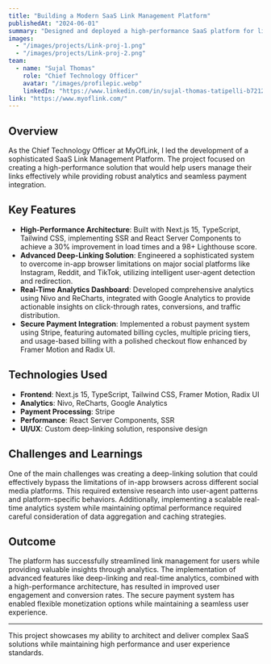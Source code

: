 ```yaml
---
title: "Building a Modern SaaS Link Management Platform"
publishedAt: "2024-06-01"
summary: "Designed and deployed a high-performance SaaS platform for link management using Next.js 15, achieving exceptional performance metrics and seamless user experience."
images:
  - "/images/projects/Link-proj-1.png"
  - "/images/projects/Link-proj-2.png"
team:
  - name: "Sujal Thomas"
    role: "Chief Technology Officer"
    avatar: "/images/profilepic.webp"
    linkedIn: "https://www.linkedin.com/in/sujal-thomas-tatipelli-b72120161/"
link: "https://www.myoflink.com/"
---
```


## Overview

As the Chief Technology Officer at MyOfLink, I led the development of a sophisticated SaaS Link Management Platform. The project focused on creating a high-performance solution that would help users manage their links effectively while providing robust analytics and seamless payment integration.

## Key Features

- **High-Performance Architecture**: Built with Next.js 15, TypeScript, Tailwind CSS, implementing SSR and React Server Components to achieve a 30% improvement in load times and a 98+ Lighthouse score.
- **Advanced Deep-Linking Solution**: Engineered a sophisticated system to overcome in-app browser limitations on major social platforms like Instagram, Reddit, and TikTok, utilizing intelligent user-agent detection and redirection.
- **Real-Time Analytics Dashboard**: Developed comprehensive analytics using Nivo and ReCharts, integrated with Google Analytics to provide actionable insights on click-through rates, conversions, and traffic distribution.
- **Secure Payment Integration**: Implemented a robust payment system using Stripe, featuring automated billing cycles, multiple pricing tiers, and usage-based billing with a polished checkout flow enhanced by Framer Motion and Radix UI.

## Technologies Used

- **Frontend**: Next.js 15, TypeScript, Tailwind CSS, Framer Motion, Radix UI
- **Analytics**: Nivo, ReCharts, Google Analytics
- **Payment Processing**: Stripe
- **Performance**: React Server Components, SSR
- **UI/UX**: Custom deep-linking solution, responsive design

## Challenges and Learnings

One of the main challenges was creating a deep-linking solution that could effectively bypass the limitations of in-app browsers across different social media platforms. This required extensive research into user-agent patterns and platform-specific behaviors. Additionally, implementing a scalable real-time analytics system while maintaining optimal performance required careful consideration of data aggregation and caching strategies.

## Outcome

The platform has successfully streamlined link management for users while providing valuable insights through analytics. The implementation of advanced features like deep-linking and real-time analytics, combined with a high-performance architecture, has resulted in improved user engagement and conversion rates. The secure payment system has enabled flexible monetization options while maintaining a seamless user experience.

---

This project showcases my ability to architect and deliver complex SaaS solutions while maintaining high performance and user experience standards. 